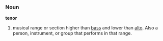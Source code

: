 ===Noun===
'''tenor'''

# musical range or section higher than [[bass]] and lower than [[alto]].  Also a person, instrument, or group that performs in that range.
